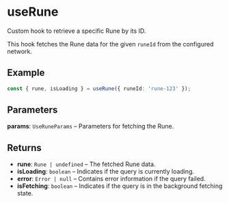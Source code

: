 # useRune

Custom hook to retrieve a specific Rune by its ID.

This hook fetches the Rune data for the given `runeId` from the configured network.

## Example

```typescript
const { rune, isLoading } = useRune({ runeId: 'rune-123' });
```

## Parameters

**params**: `UseRuneParams` – Parameters for fetching the Rune.

## Returns

- **rune**: `Rune | undefined` – The fetched Rune data.
- **isLoading**: `boolean` – Indicates if the query is currently loading.
- **error**: `Error | null` – Contains error information if the query failed.
- **isFetching**: `boolean` – Indicates if the query is in the background fetching state.